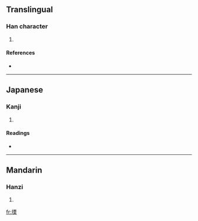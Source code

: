 ==Translingual==

===Han character===
{{Han char|rn=32|rad=土|as=10|sn=13|four=4119<sub>4</sub>|canj=土一田木 (GMWD)}}

# {{defn|Han|sort=土10}}

====References====
* {{Han ref|kx=0236.030|dkj=05342|dj=0473.160|hdz=10471.040|uh=585B|ud=22619|bh=DCEE|bd=56558}}

----

==Japanese==

===Kanji===
{{ja-kanji|grade=|rs=土10}}

# {{defn|Japanese}}

====Readings====
* {{ja-readings|on=[[りつ]] (ritsu), [[りち]] (richi)|kun=[[ふさがる]] (fusagaru)}}

----

==Mandarin==

===Hanzi===
{{cmn-hanzi|pin=[[lì]] ([[li4]])|wg=li<sup>4</sup>}}

# {{defn|Mandarin}}

[[fr:塛]]